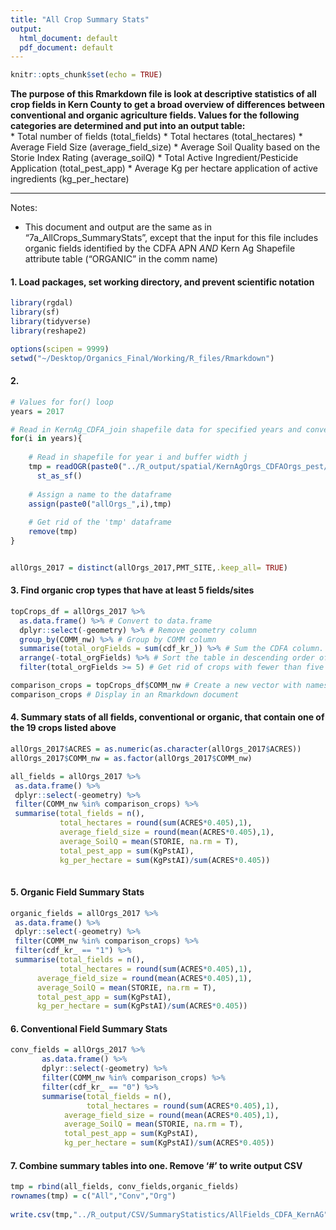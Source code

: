 ```yaml
---
title: "All Crop Summary Stats"
output:
  html_document: default
  pdf_document: default
---
```


```r
knitr::opts_chunk$set(echo = TRUE)
```

**The purpose of this Rmarkdown file is look at descriptive statistics of all crop fields in Kern County to get a broad overview of differences between conventional and organic agriculture fields. Values for the following categories are determined and put into an output table: **  
      * Total number of fields (total_fields)
      * Total hectares (total_hectares)
      * Average Field Size (average_field_size)
      * Average Soil Quality based on the Storie Index Rating (average_soilQ)
      * Total Active Ingredient/Pesticide Application (total_pest_app)
      * Average Kg per hectare application of active ingredients (kg_per_hectare)

***

Notes:

- This document and output are the same as in "7a_AllCrops_SummaryStats", except that the input for this file includes organic fields identified by the CDFA APN *AND* Kern Ag Shapefile attribute table ("ORGANIC" in the comm name)

#### 1. Load packages, set working directory, and prevent scientific notation
```r

library(rgdal)
library(sf)
library(tidyverse)
library(reshape2)

options(scipen = 9999)
setwd("~/Desktop/Organics_Final/Working/R_files/Rmarkdown")
```

#### 2. 
```r

# Values for for() loop
years = 2017

# Read in KernAg_CDFA_join shapefile data for specified years and convert to spatial data.frame 
for(i in years){
    
    # Read in shapefile for year i and buffer width j
    tmp = readOGR(paste0("../R_output/spatial/KernAgOrgs_CDFAOrgs_pest/",i,"/kernAgOrgs_CDFAOrgs_pesticide.shp")) %>% 
      st_as_sf()
 
    # Assign a name to the dataframe
    assign(paste0("allOrgs_",i),tmp)
    
    # Get rid of the 'tmp' dataframe
    remove(tmp)
}


allOrgs_2017 = distinct(allOrgs_2017,PMT_SITE,.keep_all= TRUE)
```

#### 3. Find organic crop types that have at least 5 fields/sites
```r

topCrops_df = allOrgs_2017 %>% 
  as.data.frame() %>% # Convert to data.frame
  dplyr::select(-geometry) %>% # Remove geometry column
  group_by(COMM_nw) %>% # Group by COMM column
  summarise(total_orgFields = sum(cdf_kr_)) %>% # Sum the CDFA column. This tells us how much organic fields of each crop type there are
  arrange(-total_orgFields) %>% # Sort the table in descending order of number of fields per crop type
  filter(total_orgFields >= 5) # Get rid of crops with fewer than five fields

comparison_crops = topCrops_df$COMM_nw # Create a new vector with names of crops with at least five fields
comparison_crops # Display in an Rmarkdown document
```


#### 4. Summary stats of all fields, conventional or organic, that contain one of the 19 crops listed above
```r

allOrgs_2017$ACRES = as.numeric(as.character(allOrgs_2017$ACRES))
allOrgs_2017$COMM_nw = as.factor(allOrgs_2017$COMM_nw)

all_fields = allOrgs_2017 %>% 
 as.data.frame() %>% 
 dplyr::select(-geometry) %>% 
 filter(COMM_nw %in% comparison_crops) %>% 
 summarise(total_fields = n(),
           total_hectares = round(sum(ACRES*0.405),1),
           average_field_size = round(mean(ACRES*0.405),1),
           average_SoilQ = mean(STORIE, na.rm = T),
           total_pest_app = sum(KgPstAI),
           kg_per_hectare = sum(KgPstAI)/sum(ACRES*0.405))
     

```

#### 5. Organic Field Summary Stats
```r

organic_fields = allOrgs_2017 %>% 
 as.data.frame() %>% 
 dplyr::select(-geometry) %>% 
 filter(COMM_nw %in% comparison_crops) %>% 
 filter(cdf_kr_ == "1") %>% 
 summarise(total_fields = n(),
           total_hectares = round(sum(ACRES*0.405),1),
      average_field_size = round(mean(ACRES*0.405),1),
      average_SoilQ = mean(STORIE, na.rm = T),
      total_pest_app = sum(KgPstAI),
      kg_per_hectare = sum(KgPstAI)/sum(ACRES*0.405))

```

#### 6. Conventional Field Summary Stats
```r

conv_fields = allOrgs_2017 %>% 
       as.data.frame() %>% 
       dplyr::select(-geometry) %>% 
       filter(COMM_nw %in% comparison_crops) %>% 
       filter(cdf_kr_ == "0") %>% 
       summarise(total_fields = n(),
                 total_hectares = round(sum(ACRES*0.405),1),
            average_field_size = round(mean(ACRES*0.405),1),
            average_SoilQ = mean(STORIE, na.rm = T),
            total_pest_app = sum(KgPstAI),
            kg_per_hectare = sum(KgPstAI)/sum(ACRES*0.405))

```

#### 7. Combine summary tables into one. Remove '#' to write output CSV
```r

tmp = rbind(all_fields, conv_fields,organic_fields)
rownames(tmp) = c("All","Conv","Org")
     
write.csv(tmp,"../R_output/CSV/SummaryStatistics/AllFields_CDFA_KernAG")
```

